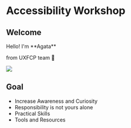 # Accessibility Workshop


## Welcome

<div class="container container--wide">
	<div class="profile">
		<p>Hello! I'm **Agata**</p>
		<p>from UXFCP team 🦊</p>
	</div>
	<img class="image image-profile image--circle" src="https://ca.slack-edge.com/T024BH5MH-U02L3EV77M4-a74fdc166c7c-512" />
</div>

## Goal

- Increase Awareness and Curiosity
- Responsibility is not yours alone
- Practical Skills
- Tools and Resources






